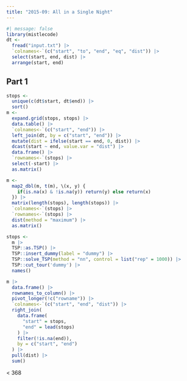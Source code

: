 ```yaml
---
title: "2015-09: All in a Single Night"
---
```


```r
#| message: false
library(mistlecode)
dt <- 
  fread("input.txt") |>
  `colnames<-`(c("start", "to", "end", "eq", "dist")) |>
  select(start, end, dist) |>
  arrange(start, end)
```

## Part 1

```r
stops <- 
  unique(c(dt$start, dt$end)) |>
  sort()
m <-
  expand.grid(stops, stops) |>
  data.table() |>
  `colnames<-`(c("start", "end")) |>
  left_join(dt, by = c("start", "end")) |>
  mutate(dist = ifelse(start == end, 0, dist)) |>
  dcast(start ~ end, value.var = "dist") |>
  data.frame() |>
  `rownames<-`(stops) |>
  select(-start) |>
  as.matrix()

m <-
  map2_dbl(m, t(m), \(x, y) {
    if(is.na(x) & !is.na(y)) return(y) else return(x)
  }) |>
  matrix(length(stops), length(stops)) |>
  `colnames<-`(stops) |>
  `rownames<-`(stops) |>
  dist(method = "maximum") |>
  as.matrix() 

stops <-
  m |>
  TSP::as.TSP() |>
  TSP::insert_dummy(label = "dummy") |>
  TSP::solve_TSP(method = "nn", control = list("rep" = 1000)) |>
  TSP::cut_tour('dummy') |>
  names()

m |>
  data.frame() |>
  rownames_to_column() |>
  pivot_longer(!c("rowname")) |>
  `colnames<-`(c("start", "end", "dist")) |>
  right_join(
    data.frame(
      "start" = stops,
      "end" = lead(stops)
    ) |>
    filter(!is.na(end)),
    by = c("start", "end")
  ) |>
  pull(dist) |>
  sum()
```

< 368

